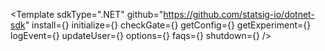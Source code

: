

<Template
  sdkType=".NET"
  github="https://github.com/statsig-io/dotnet-sdk"
  install={<Install />}
  initialize={<Initialize />}
  checkGate={<CheckGate />}
  getConfig={<GetConfig />}
  getExperiment={<GetExperiment />}
  logEvent={<LogEvent />}
  updateUser={<UpdateUser />}
  options={<Options />}
  faqs={<FAQs />}
  shutdown={<Shutdown />}
/>
